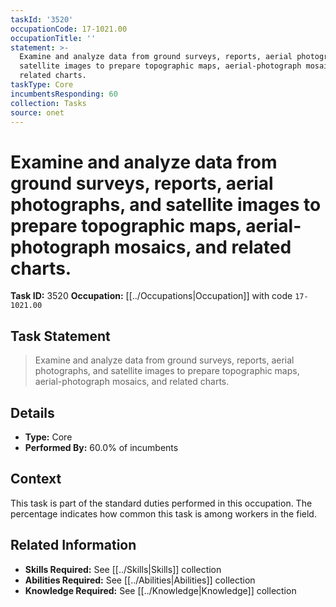 ```yaml
---
taskId: '3520'
occupationCode: 17-1021.00
occupationTitle: ''
statement: >-
  Examine and analyze data from ground surveys, reports, aerial photographs, and
  satellite images to prepare topographic maps, aerial-photograph mosaics, and
  related charts.
taskType: Core
incumbentsResponding: 60
collection: Tasks
source: onet
---
```

# Examine and analyze data from ground surveys, reports, aerial photographs, and satellite images to prepare topographic maps, aerial-photograph mosaics, and related charts.

**Task ID:** 3520
**Occupation:** [[../Occupations|Occupation]] with code `17-1021.00`

## Task Statement

> Examine and analyze data from ground surveys, reports, aerial photographs, and satellite images to prepare topographic maps, aerial-photograph mosaics, and related charts.

## Details

- **Type:** Core
- **Performed By:** 60.0% of incumbents

## Context

This task is part of the standard duties performed in this occupation. The percentage indicates how common this task is among workers in the field.

## Related Information

- **Skills Required:** See [[../Skills|Skills]] collection
- **Abilities Required:** See [[../Abilities|Abilities]] collection
- **Knowledge Required:** See [[../Knowledge|Knowledge]] collection
